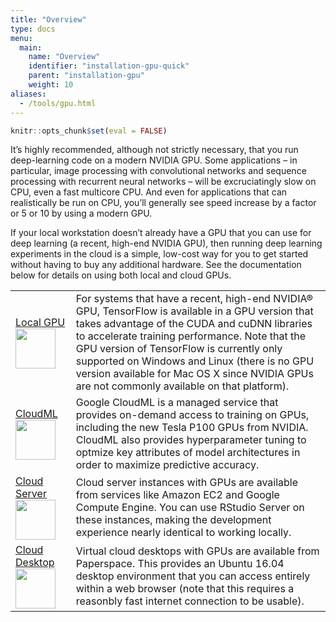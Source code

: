 ```yaml
---
title: "Overview"
type: docs
menu:
  main:
    name: "Overview"
    identifier: "installation-gpu-quick"
    parent: "installation-gpu"
    weight: 10
aliases: 
  - /tools/gpu.html
---
```


```r
knitr::opts_chunk$set(eval = FALSE)
```

It's highly recommended, although not strictly necessary, that you run deep-learning code on a modern NVIDIA GPU. Some applications -- in particular, image processing with convolutional 
networks and sequence processing with recurrent neural networks -- will be excruciatingly slow on CPU, even a fast multicore CPU. And even for applications that can realistically be run on CPU, you'll generally see speed increase by a factor or 5 or 10 by using a modern GPU. 

If your local workstation doesn't already have a GPU that you can use for deep learning (a recent, high-end NVIDIA GPU), then running deep learning experiments in the cloud is a simple, low-cost way for you to get started without having to buy any additional hardware. See the documentation below for details on using both local and cloud GPUs.

|  |  |
|---------------|---------------------------------------------------------------|
| <a href="local_gpu.html">Local GPU<br/><img class="nav-image" src="images/local-gpu-illustration.png" width=64/></a> | For systems that have a recent, high-end NVIDIA® GPU, TensorFlow is available in a GPU version that takes advantage of the CUDA and cuDNN libraries to accelerate training performance. Note that the GPU version of TensorFlow is currently only supported on Windows and Linux (there is no GPU version available for Mac OS X since NVIDIA GPUs are not commonly available on that platform).  |
| <a href="cloudml/articles/getting_started.html">CloudML<br/><img class="nav-image" src="images/cloud-ml-illustration.png" width=64/></a> | Google CloudML is a managed service that provides on-demand access to training on GPUs, including the new Tesla P100 GPUs from NVIDIA. CloudML also provides hyperparameter tuning to optmize key attributes of model architectures in order to maximize predictive accuracy. |
| <a href="cloud_server_gpu.html">Cloud Server<br/><img class="nav-image" src="images/cloud-server-illustration.png" width=64/></a>| Cloud server instances with GPUs are available from services like Amazon EC2 and Google Compute Engine. You can use RStudio Server on these instances, making the development experience nearly identical to working locally. |
| <a href="cloud_desktop_gpu.html">Cloud Desktop<br/><img class="nav-image" src="images/cloud-desktop-illustration.png" width=64/></a> | Virtual cloud desktops with GPUs are available from Paperspace. This provides an Ubuntu 16.04 desktop environment that you can access entirely within a web browser (note that this requires a reasonbly fast internet connection to be usable).|